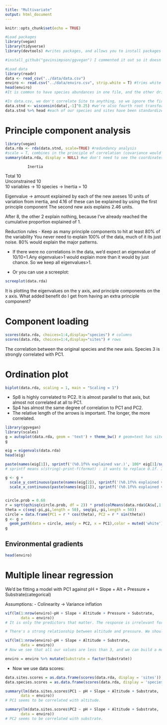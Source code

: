 ```yaml
---
title: "Multivariate"
output: html_document
---
```


```r
knitr::opts_chunk$set(echo = TRUE)
```

```r
#Load packages
library(vegan)
library(tidyverse)
library(devtools) #writes packages, and allows you to install packages from places that are not CRAN (github in this case)

#install_github("gavinsimpson/ggvegan") I commented it out so it doesn't run everytime.
```

```r
#Load data
library(readr)
data <- read_csv("../data/data.csv") 
enviro <- read.csv("../data/enviro.csv", strip.white = T) #trims white space. you could use (trim_ws=T) for read_csv().
head(enviro)
#It is common to have species abundances in one file, and the other drivers in the other file

#In data.csv, we don't correlate Site to anything, so we ignore the first column
data.stnd <- wisconsin(data[,-1]^0.25) #we're also fourth root transforming the data
data.stnd %>% head #each of our species and sites have been standardized
```

# Principle component analysis

```r
library(vegan)
data.rda <- rda(data.stnd, scale=TRUE) #redundancy analysis
#scale = T, combines in the principle of correlation (covariance would be better)
summary(data.rda, display = NULL) #we don't need to see the coordinates, so display = NULL
```

              Inertia 
Total              10  
Unconstrained      10  
10 variables -> 10 species -> Inertia = 10

Eigenvalue -> amount explained by each of the new axeses
10 units of variation from inertia, and 4.16 of these can be explained by using the first principle component
The second new axis explains 2.46 units.

After 8, the other 2 explain nothing, because I've already reached the cumulative proportion explained of 1.

Reduction rules
- Keep as many principle components to hit at least 80% of the variability
  You never need to explain 100% of the data, much of it its just noise. 80% would      explain the major patterns.

- If there were no correlations in the data, we'd expect an eigenvalue of 10/10=1.Any eigenvalue>1 would explain more than it would by just chance. So we keep all eigenvalues>1. 

- Or you can use a screeplot:
```r
screeplot(data.rda)
```

It is plotting the eigenvalues on the y axis, and principle components on the x axis.
What added benefit do I get from having an extra principle component?


# Component loading
```r
scores(data.rda, choices=1:4,display="species") # columns
scores(data.rda, choices=1:4,display="sites") # rows
```

The correlation between the original species and the new axis. Species 3 is strongly correlated with PC1.

# Ordination plot

```r
biplot(data.rda, scaling = 1, main = "Scaling = 1")
```
- Sp8 is highly correlated to PC2. It is almost parallel to that axis, but almost not correlated at all to PC1.
- Sp4 has almost the same degree of correlation to PC1 and PC2.
- The relative length of the arrows is important. The longer, the more correlated.


```r
library(ggvegan)
library(scales)
g = autoplot(data.rda, geom = 'text') + theme_bw() # geom=text has sites with names, rather than just dots
g

eig = eigenvals(data.rda)
head(eig)

paste(names(eig[1]), sprintf('(%0.1f%% explained var.)', 100* eig[1]/sum(eig))) # It is making a label for the x axis
# sprintf means s(string)-print-f(format) : it wants to replace 0.1f. It's a floating point, it will round it to 1 decimal place.

g <- g + 
  scale_y_continuous(paste(names(eig[2]), sprintf('(%0.1f%% explained var.)', 100* eig[2]/sum(eig)))) +
  scale_x_continuous(paste(names(eig[1]), sprintf('(%0.1f%% explained var.)', 100* eig[1]/sum(eig)))) 


circle.prob = 0.68
r = sqrt(qchisq(circle.prob, df = 2)) * prod(colMeans(data.rda$CA$u[,1:2]^2))^(1/4)
theta = c(seq(-pi,pi,length = 50), seq(pi,-pi,length = 50))
circle = data.frame(PC1 = r * cos(theta), PC2 = r * sin(theta))
g <- g +
  geom_path(data = circle, aes(y = PC2, x = PC1),color = muted('white'), size = 1/2, alpha = 1/3) 
g 
```


## Environmental gradients

```r
head(enviro)
```

# Multiple linear regression

We'd be fitting a model with PC1 against pH + Slope + Alt + Pressure + Substrate(categorical)

Assumptions:
- Colinearity -> Variance inflation

```r
vif(lm(1:nrow(enviro)~pH + Slope + Altitude + Pressure + Substrate, 
       data = enviro))
# It is only the predictors that matter. The response is irrelevant for vif.

# There's a strong relationship between altitude and pressure. We shouldn't include them in the same model, if we want them to be independently identifyable. 

vif(lm(1:nrow(enviro)~pH + Slope + Altitude + Substrate, 
       data = enviro))
# Now we see that all our values are less than 3, and we can build a model based on this.
```

```r
enviro = enviro %>% mutate(Substrate = factor(Substrate))
```


-  Now we use data scores:
```r
data.sites.scores = as.data.frame(scores(data.rda, display = 'sites'))
data.species.scores = as.data.frame(scores(data.rda, display = 'species'))
```


```r
summary(lm(data.sites.scores$PC1 ~ pH + Slope + Altitude + Substrate, 
       data = enviro))
# PC1 seems to be correlated with altitude.

summary(lm(data.sites.scores$PC2 ~ pH + Slope + Altitude + Substrate, 
       data = enviro))
# PC2 seems to be correlated with substrate.
```


